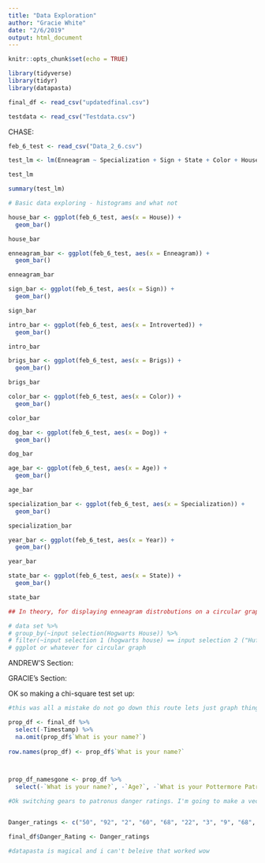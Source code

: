 ```yaml
---
title: "Data Exploration"
author: "Gracie White"
date: "2/6/2019"
output: html_document
---
```


```r
knitr::opts_chunk$set(echo = TRUE)
```

```r
library(tidyverse)
library(tidyr)
library(datapasta)

final_df <- read_csv("updatedfinal.csv")

testdata <- read_csv("Testdata.csv")
```


CHASE:

```r
feb_6_test <- read_csv("Data_2_6.csv")

test_lm <- lm(Enneagram ~ Specialization + Sign + State + Color + House + Brigs, data = feb_6_test)

test_lm

summary(test_lm)
```

```r
# Basic data exploring - histograms and what not

house_bar <- ggplot(feb_6_test, aes(x = House)) +
  geom_bar()

house_bar

enneagram_bar <- ggplot(feb_6_test, aes(x = Enneagram)) +
  geom_bar()

enneagram_bar

sign_bar <- ggplot(feb_6_test, aes(x = Sign)) +
  geom_bar()

sign_bar

intro_bar <- ggplot(feb_6_test, aes(x = Introverted)) +
  geom_bar()

intro_bar

brigs_bar <- ggplot(feb_6_test, aes(x = Brigs)) +
  geom_bar()

brigs_bar

color_bar <- ggplot(feb_6_test, aes(x = Color)) +
  geom_bar()

color_bar

dog_bar <- ggplot(feb_6_test, aes(x = Dog)) +
  geom_bar()

dog_bar

age_bar <- ggplot(feb_6_test, aes(x = Age)) +
  geom_bar()

age_bar

specialization_bar <- ggplot(feb_6_test, aes(x = Specialization)) +
  geom_bar()

specialization_bar

year_bar <- ggplot(feb_6_test, aes(x = Year)) +
  geom_bar()

year_bar

state_bar <- ggplot(feb_6_test, aes(x = State)) +
  geom_bar()

state_bar
```

```r
## In theory, for displaying enneagram distrobutions on a circular graph by a specific group (ie, hufflepuffs):

# data set %>% 
# group_by(~input selection(Hogwarts House)) %>% 
# filter(~input selection 1 (hogwarts house) == input selection 2 ("Hufflepuff")) %>% 
# ggplot or whatever for circular graph
```




ANDREW'S Section:





GRACIE's Section:

OK so making a chi-square test set up:


```r

#this was all a mistake do not go down this route lets just graph things

prop_df <- final_df %>% 
  select(-Timestamp) %>% 
  na.omit(prop_df$`What is your name?`)
  
row.names(prop_df) <- prop_df$`What is your name?` 



prop_df_namesgone <- prop_df %>% 
  select(-`What is your name?`, -`Age?`, -`What is your Pottermore Patronus?`, -`What is you favorite R Color? Example, peachpuff2 (See NCEAS link above)`, -`What is your favorite color?`, -`What is your home state/country?`, `What is your Enneagram personality type "wing"?`)


```


```r
#Ok switching gears to patronus danger ratings. I'm going to make a vector in excel of the ratings, then use datapasta to copy them in as a vector, and mutate it into the dataframe. 


Danger_ratings <- c("50", "92", "2", "60", "68", "22", "3", "9", "68", "90", "12", "7", "17", "4", NA, "17", "11", "8", NA, "87", "4", "6", "19", "7", NA, "18", "4", "9", "9", "9", "2", "68", "56", "5", NA, "30", "11", "7", "2", "15", NA, "62", "9", "16", "3", "60", "13", "15", "87", "15", "5", "17", "18")

final_df$Danger_Rating <- Danger_ratings

#datapasta is magical and i can't beleive that worked wow





```








